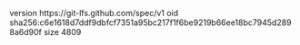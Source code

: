 version https://git-lfs.github.com/spec/v1
oid sha256:c6e1618d7ddf9dbfcf7351a95bc217f1f6be9219b66ee18bc7945d2898a6d90f
size 4809
